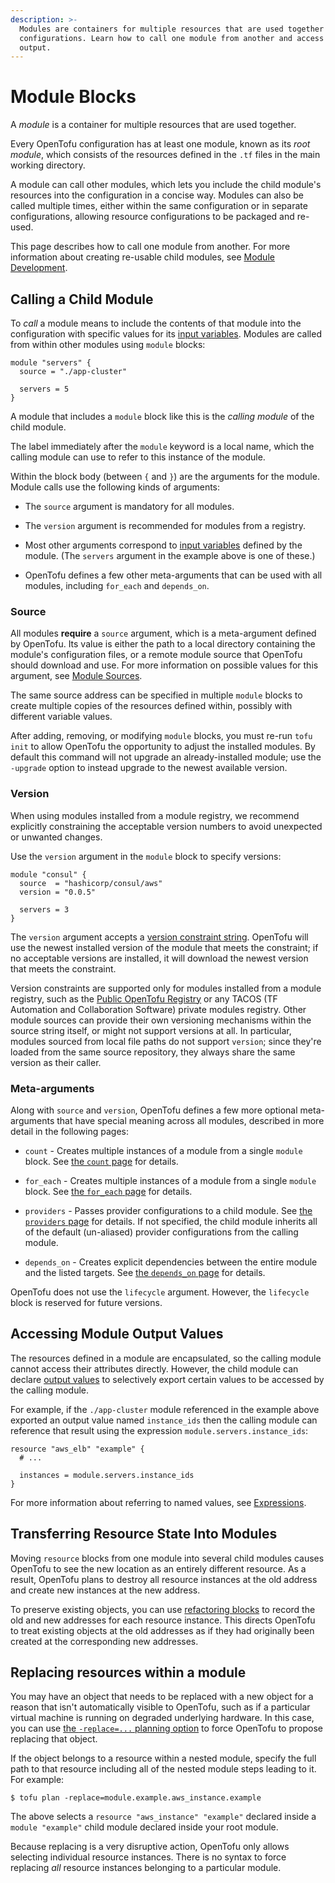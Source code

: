```yaml
---
description: >-
  Modules are containers for multiple resources that are used together in
  configurations. Learn how to call one module from another and access module
  output.
---
```


# Module Blocks

A _module_ is a container for multiple resources that are used together.

Every OpenTofu configuration has at least one module, known as its
_root module_, which consists of the resources defined in the `.tf` files in
the main working directory.

A module can call other modules, which lets you include the child module's
resources into the configuration in a concise way. Modules
can also be called multiple times, either within the same configuration or
in separate configurations, allowing resource configurations to be packaged
and re-used.

This page describes how to call one module from another. For more information
about creating re-usable child modules, see [Module Development](../../language/modules/develop/index.mdx).

## Calling a Child Module

To _call_ a module means to include the contents of that module into the
configuration with specific values for its
[input variables](../../language/values/variables.mdx). Modules are called
from within other modules using `module` blocks:

```hcl
module "servers" {
  source = "./app-cluster"

  servers = 5
}
```

A module that includes a `module` block like this is the _calling module_ of the
child module.

The label immediately after the `module` keyword is a local name, which the
calling module can use to refer to this instance of the module.

Within the block body (between `{` and `}`) are the arguments for the module.
Module calls use the following kinds of arguments:

- The `source` argument is mandatory for all modules.

- The `version` argument is recommended for modules from a registry.

- Most other arguments correspond to [input variables](../../language/values/variables.mdx)
  defined by the module. (The `servers` argument in the example above is one of
  these.)

- OpenTofu defines a few other meta-arguments that can be used with all
  modules, including `for_each` and `depends_on`.

### Source

All modules **require** a `source` argument, which is a meta-argument defined by
OpenTofu. Its value is either the path to a local directory containing the
module's configuration files, or a remote module source that OpenTofu should
download and use. For more information on
possible values for this argument, see [Module Sources](../../language/modules/sources.mdx).

The same source address can be specified in multiple `module` blocks to create
multiple copies of the resources defined within, possibly with different
variable values.

After adding, removing, or modifying `module` blocks, you must re-run
`tofu init` to allow OpenTofu the opportunity to adjust the installed
modules. By default this command will not upgrade an already-installed module;
use the `-upgrade` option to instead upgrade to the newest available version.

### Version

When using modules installed from a module registry, we recommend explicitly
constraining the acceptable version numbers to avoid unexpected or unwanted
changes.

Use the `version` argument in the `module` block to specify versions:

```shell
module "consul" {
  source  = "hashicorp/consul/aws"
  version = "0.0.5"

  servers = 3
}
```

The `version` argument accepts a [version constraint string](../../language/expressions/version-constraints.mdx).
OpenTofu will use the newest installed version of the module that meets the
constraint; if no acceptable versions are installed, it will download the newest
version that meets the constraint.

Version constraints are supported only for modules installed from a module
registry, such as the [Public OpenTofu Registry](https://registry.opentofu.org/)
or any TACOS (TF Automation and Collaboration Software) private modules registry.
Other module sources can provide their own versioning mechanisms within the
source string itself, or might not support versions at all. In particular,
modules sourced from local file paths do not support `version`; since
they're loaded from the same source repository, they always share the same
version as their caller.

### Meta-arguments

Along with `source` and `version`, OpenTofu defines a few more
optional meta-arguments that have special meaning across all modules,
described in more detail in the following pages:

- `count` - Creates multiple instances of a module from a single `module` block.
  See [the `count` page](../../language/meta-arguments/count.mdx)
  for details.

- `for_each` - Creates multiple instances of a module from a single `module`
  block. See
  [the `for_each` page](../../language/meta-arguments/for_each.mdx)
  for details.

- `providers` - Passes provider configurations to a child module. See
  [the `providers` page](../../language/meta-arguments/module-providers.mdx)
  for details. If not specified, the child module inherits all of the default
  (un-aliased) provider configurations from the calling module.

- `depends_on` - Creates explicit dependencies between the entire
  module and the listed targets. See
  [the `depends_on` page](../../language/meta-arguments/depends_on.mdx)
  for details.

OpenTofu does not use the `lifecycle` argument. However, the `lifecycle` block is reserved for future versions.

## Accessing Module Output Values

The resources defined in a module are encapsulated, so the calling module
cannot access their attributes directly. However, the child module can
declare [output values](../../language/values/outputs.mdx) to selectively
export certain values to be accessed by the calling module.

For example, if the `./app-cluster` module referenced in the example above
exported an output value named `instance_ids` then the calling module
can reference that result using the expression `module.servers.instance_ids`:

```hcl
resource "aws_elb" "example" {
  # ...

  instances = module.servers.instance_ids
}
```

For more information about referring to named values, see
[Expressions](../../language/expressions/index.mdx).

## Transferring Resource State Into Modules

Moving `resource` blocks from one module into several child modules causes
OpenTofu to see the new location as an entirely different resource. As a
result, OpenTofu plans to destroy all resource instances at the old address
and create new instances at the new address.

To preserve existing objects, you can use
[refactoring blocks](../../language/modules/develop/refactoring.mdx) to record the old and new
addresses for each resource instance. This directs OpenTofu to treat existing
objects at the old addresses as if they had originally been created at the
corresponding new addresses.

## Replacing resources within a module

You may have an object that needs to be replaced with a new object for a reason
that isn't automatically visible to OpenTofu, such as if a particular virtual
machine is running on degraded underlying hardware. In this case, you can use
[the `-replace=...` planning option](../../cli/commands/plan.mdx#replace-address)
to force OpenTofu to propose replacing that object.

If the object belongs to a resource within a nested module, specify the full
path to that resource including all of the nested module steps leading to it.
For example:

```shellsession
$ tofu plan -replace=module.example.aws_instance.example
```

The above selects a `resource "aws_instance" "example"` declared inside a
`module "example"` child module declared inside your root module.

Because replacing is a very disruptive action, OpenTofu only allows selecting
individual resource instances. There is no syntax to force replacing _all_
resource instances belonging to a particular module.
